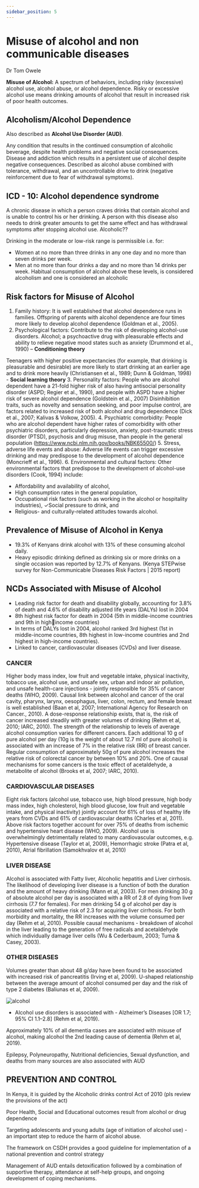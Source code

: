 ```yaml
---
sidebar_position: 5
---
```


# Misuse of alcohol and non communicable diseases

Dr Tom Owele

**Misuse of Alcohol:** A spectrum of behaviors, including risky (excessive) alcohol use, alcohol
abuse, or alcohol dependence. Risky or excessive alcohol use means drinking amounts of
alcohol that result in increased risk of poor health outcomes.

## Alcoholism/Alcohol Dependence

Also described as **Alcohol Use Disorder (AUD)**.

Any condition that results in the continued consumption of alcoholic beverage, despite health
problems and negative social consequences. Disease and addiction which results in a
persistent use of alcohol despite negative consequences. Described as alcohol abuse combined
with tolerance, withdrawal, and an uncontrollable drive to drink (negative reinforcement due to fear of withdrawal symptoms).

## ICD - 10: Alcohol dependence syndrome

A chronic disease in which a person craves drinks that contain alcohol and is unable to
control his or her drinking. A person with this disease also needs to drink greater amounts to
get the same effect and has withdrawal symptoms after stopping alcohol use.
Alcoholic??

Drinking in the moderate or low-risk range is permissible i.e. for:

- Women at no more than three drinks in any one day and no more than seven drinks per
  week.
- Men at no more than four drinks a day and no more than 14 drinks per week.
  Habitual consumption of alcohol above these levels, is considered alcoholism and one is
  considered an alcoholic

## Risk factors for Misuse of Alcohol

1. Family history: It is well established that alcohol dependence runs in families.
   Offspring of parents with alcohol dependence are four times more likely to develop
   alcohol dependence (Goldman et al., 2005).
2. Psychological factors: Contribute to the risk of developing alcohol-use disorders.
   Alcohol; a psychoactive drug with pleasurable effects and ability to relieve negative
   mood states such as anxiety (Drummond et al., 1990) – **Conditioning theory**

Teenagers with higher positive expectancies (for example, that drinking is
pleasurable and desirable) are more likely to start drinking at an earlier age and to
drink more heavily (Christiansen et al., 1989; Dunn & Goldman, 1998) - **Social learning theory** 3. Personality factors: People who are alcohol dependent have a 21-fold higher risk of
also having antisocial personality disorder (ASPD; Regier et al., 1990), and people
with ASPD have a higher risk of severe alcohol dependence (Goldstein et al., 2007)
Disinhibition traits, such as novelty and sensation seeking, and poor impulse control,
are factors related to increased risk of both alcohol and drug dependence (Dick et al.,
2007; Kalivas & Volkow, 2005). 4. Psychiatric comorbidity: People who are alcohol dependent have higher rates of
comorbidity with other psychiatric disorders, particularly depression, anxiety, post-traumatic stress disorder (PTSD), psychosis and drug misuse, than people in the
general population (https://www.ncbi.nlm.nih.gov/books/NBK65500/) 5. Stress, adverse life events and abuse: Adverse life events can trigger excessive
drinking and may predispose to the development of alcohol dependence (Moncrieff
et al., 1996). 6. Environmental and cultural factors: Other environmental factors that predispose to
the development of alcohol-use disorders (Cook, 1994) include:

- Affordability and availability of alcohol,
- High consumption rates in the general population,
- Occupational risk factors (such as working in the alcohol or hospitality
  industries), ✓Social pressure to drink, and
- Religious- and culturally-related attitudes towards alcohol.

## Prevalence of Misuse of Alcohol in Kenya

- 19.3% of Kenyans drink alcohol with 13% of these consuming alcohol daily.
- Heavy episodic drinking defined as drinking six or more drinks on a single occasion was
  reported by 12.7% of Kenyans.
  (Kenya STEPwise survey for Non-Communicable Diseases Risk Factors | 2015 report)

## NCDs Associated with Misuse of Alcohol

- Leading risk factor for death and disability globally, accounting for 3.8% of death and 4.6%
  of disability adjusted life years (DALYs) lost in 2004
- 8th highest risk factor for death in 2004 (5th in middle-income countries and 9th in highincome countries)
- In terms of DALYs lost in 2004, alcohol ranked 3rd highest (1st in middle-income countries,
  8th highest in low-income countries and 2nd highest in high-income countries).
- Linked to cancer, cardiovascular diseases (CVDs) and liver disease.

### CANCER

Higher body mass index, low fruit and vegetable intake, physical inactivity,
tobacco use, alcohol use, and unsafe sex, urban and indoor air pollution, and unsafe health-care injections - jointly responsible for 35% of cancer deaths (WHO, 2009). Causal link
between alcohol and cancer of the oral cavity, pharynx, larynx, oesophagus, liver, colon,
rectum, and female breast is well established (Baan et al, 2007; International Agency for
Research on Cancer., 2010). A dose-response relationship exists, that is, the risk of cancer
increased steadily with greater volumes of drinking (Rehm et al, 2010; IARC, 2010).
The strength of the relationship to levels of average alcohol consumption varies for different
cancers. Each additional 10 g of pure alcohol per day (10g is the weight of about 12.7 ml of
pure alcohol) is associated with an increase of 7% in the relative risk (RR) of breast cancer.
Regular consumption of approximately 50g of pure alcohol increases the relative risk of
colorectal cancer by between 10% and 20%. One of causal mechanisms for some cancers is
the toxic effect of acetaldehyde, a metabolite of alcohol (Brooks et al, 2007; IARC, 2010).

### CARDIOVASCULAR DISEASES

Eight risk factors (alcohol use, tobacco use, high blood
pressure, high body mass index, high cholesterol, high blood glucose, low fruit and vegetable
intake, and physical inactivity) jointly account for 61% of loss of healthy life years from
CVDs and 61% of cardiovascular deaths (Charles et al, 2011).
Above risk factors together account for over 75% of deaths from ischemic and hypertensive
heart disease (WHO, 2009). Alcohol use is overwhelmingly detrimentally related to many
cardiovascular outcomes, e.g. Hypertensive disease (Taylor et al, 2009), Hemorrhagic stroke
(Patra et al, 2010), Atrial fibrillation (Samokhvalov et al, 2010)

### LIVER DISEASE

Alcohol is associated with Fatty liver, Alcoholic hepatitis and Liver
cirrhosis. The likelihood of developing liver disease is a function of both the duration and the
amount of heavy drinking (Mann et al, 2003). For men drinking 30 g of absolute alcohol per
day is associated with a RR of 2.8 of dying from liver cirrhosis (7.7 for females). For men
drinking 54 g of alcohol per day is associated with a relative risk of 2.3 for acquiring liver
cirrhosis. For both morbidity and mortality, the RR increases with the volume consumed per
day (Rehm et al, 2010).
Possible causal mechanisms - breakdown of alcohol in the liver leading to the generation of
free radicals and acetaldehyde which individually damage liver cells (Wu & Cederbaum,
2003; Tuma & Casey, 2003).

### OTHER DISEASES

Volumes greater than about 48 g/day have been found to be associated
with increased risk of pancreatitis (Irving et al, 2009). U-shaped relationship between the
average amount of alcohol consumed per day and the risk of type 2 diabetes (Baliunas et al,
2009).

<div style={{ display: 'flex', justifyContent: 'center' }}>
  <img src="https://i.imgur.com/X5JE9nB.png" alt="alcohol" />
</div>

- Alcohol use disorders is associated with - Alzheimer’s Diseases [OR 1.7; 95% CI
  1.1–2.8] (Rehm et al, 2019).

Approximately 10% of all dementia cases
are associated with misuse of alcohol,
making alcohol the 2nd leading cause of
dementia (Rehm et al, 2019).

Epilepsy, Polyneuropathy, Nutritional
deficiencies, Sexual dysfunction, and
deaths from many sources are also
associated with AUD

## PREVENTION AND CONTROL

In Kenya, it is guided by the Alcoholic drinks control Act of 2010 (pls review the provisions
of the act)

Poor Health, Social and Educational outcomes result from alcohol or drug dependence

Targeting adolescents and young adults (age of initiation of alcohol use) - an important step to
reduce the harm of alcohol abuse.

The framework on CSDH provides a good guideline for implementation of a national
prevention and control strategy

Management of AUD entails detoxification followed by a combination of supportive therapy,
attendance at self-help groups, and ongoing development of coping mechanisms.

